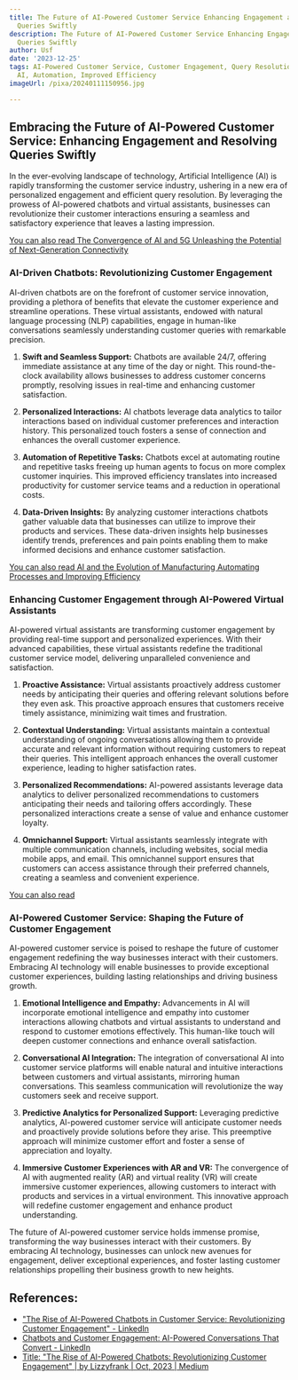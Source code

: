 ```yaml
---
title: The Future of AI-Powered Customer Service Enhancing Engagement and Resolving
  Queries Swiftly
description: The Future of AI-Powered Customer Service Enhancing Engagement and Resolving
  Queries Swiftly
author: Usf
date: '2023-12-25'
tags: AI-Powered Customer Service, Customer Engagement, Query Resolution, Conversational
  AI, Automation, Improved Efficiency
imageUrl: /pixa/20240111150956.jpg

---
```

## Embracing  the  Future of AI-Powered Customer Service: Enhancing Engagement and Resolving Queries Swiftly

In the ever-evolving landscape of technology, Artificial Intelligence (AI) is rapidly transforming the customer service industry, ushering in  a new era of personalized engagement and efficient query resolution. By leveraging the prowess of AI-powered chatbots and  virtual  assistants, businesses can  revolutionize their customer interactions ensuring  a seamless and satisfactory experience that leaves a lasting impression.

[You can also  read The Convergence of AI and 5G Unleashing the Potential of Next-Generation Connectivity](The%20Convergence%20of%20AI%20and%205G%20Unleashing%20the%20Potential%20of%20Next-Generation%20Connectivity)


### AI-Driven Chatbots: Revolutionizing Customer  Engagement

AI-driven chatbots are on the forefront of customer service innovation, providing a plethora of benefits that elevate the customer experience and streamline operations. These virtual assistants, endowed with natural language processing (NLP) capabilities, engage in human-like conversations seamlessly understanding  customer queries with remarkable precision.

1. **Swift and Seamless Support:** Chatbots are available 24/7, offering immediate assistance at any time of the  day or night. This round-the-clock availability allows businesses to address customer concerns promptly,  resolving issues  in real-time and enhancing customer satisfaction.

2. **Personalized Interactions:** AI chatbots leverage data analytics to tailor interactions based on  individual customer preferences and interaction history.  This  personalized touch fosters a sense of connection and  enhances the overall customer experience.

3. **Automation of Repetitive Tasks:** Chatbots excel at automating  routine and repetitive tasks freeing up  human agents to focus on more complex customer  inquiries. This improved  efficiency translates into increased productivity for customer service  teams and a reduction in operational costs.

4. **Data-Driven Insights:** By analyzing customer interactions chatbots gather valuable data that businesses can utilize to improve their  products and services. These  data-driven insights help businesses identify trends, preferences and pain points  enabling them to make informed decisions and enhance customer satisfaction.

[You can also read AI and the Evolution of Manufacturing Automating Processes and Improving Efficiency](AI%20and%20the%20Evolution%20of%20Manufacturing%20Automating%20Processes%20and%20Improving%20Efficiency)


### Enhancing Customer Engagement through AI-Powered Virtual Assistants

AI-powered virtual assistants are transforming customer engagement by providing real-time support  and personalized experiences. With their advanced  capabilities, these virtual assistants redefine the traditional customer service model, delivering unparalleled convenience and satisfaction.

1. **Proactive Assistance:** Virtual assistants proactively address customer needs by anticipating their queries and offering relevant solutions before they even ask. This  proactive approach ensures that  customers receive timely assistance, minimizing wait times and frustration.

2. **Contextual Understanding:**  Virtual assistants maintain a contextual understanding of ongoing conversations allowing  them to provide accurate and relevant information without requiring customers to repeat  their queries. This intelligent approach enhances the overall  customer experience,  leading to  higher satisfaction rates.

3. **Personalized Recommendations:**  AI-powered assistants leverage data analytics to deliver personalized recommendations to customers anticipating their  needs and tailoring offers accordingly. These personalized interactions create a sense of value and enhance customer loyalty.

4. **Omnichannel Support:**  Virtual assistants seamlessly integrate with multiple communication channels,  including websites,  social media  mobile apps, and email. This  omnichannel support ensures that customers can access assistance through their preferred channels, creating a seamless and convenient experience.

[You  can also read ]()


### AI-Powered Customer Service: Shaping the Future of Customer Engagement

AI-powered customer service is  poised to reshape the  future of customer engagement redefining the way businesses interact with their  customers. Embracing AI technology will enable businesses to provide exceptional customer experiences, building lasting relationships and driving business growth.

1. **Emotional Intelligence and Empathy:** Advancements in AI will incorporate  emotional intelligence and empathy into customer interactions allowing chatbots and virtual assistants  to understand and respond to customer  emotions effectively. This human-like touch will deepen customer connections and enhance overall  satisfaction.

2. **Conversational AI Integration:** The integration  of conversational AI into customer service platforms  will  enable natural and intuitive interactions between customers and virtual assistants, mirroring human conversations. This seamless communication will  revolutionize the way customers seek and  receive support.

3.  **Predictive Analytics for Personalized Support:** Leveraging predictive analytics, AI-powered customer service will anticipate customer needs and proactively provide solutions before they arise. This preemptive approach will minimize customer effort and foster a sense of  appreciation and loyalty.

4. **Immersive Customer  Experiences with AR and VR:** The convergence of AI with  augmented  reality (AR) and virtual reality (VR)  will create immersive customer experiences, allowing customers to interact  with products  and services in a virtual environment. This innovative approach will  redefine customer  engagement and enhance product understanding.

The future of AI-powered customer service holds immense promise, transforming the  way businesses interact  with  their customers. By embracing AI technology, businesses can unlock new  avenues for  engagement, deliver exceptional experiences, and foster  lasting customer relationships propelling their business growth  to new heights.

## References:
- ["The Rise of AI-Powered Chatbots in Customer Service: Revolutionizing Customer Engagement" - LinkedIn](https://www.linkedin.com/pulse/rise-ai-powered-chatbots-customer-service-engagement-promil-arora)
- [Chatbots and Customer Engagement: AI-Powered Conversations That Convert - LinkedIn](https://www.linkedin.com/pulse/chatbots-customer-engagement-ai-powered-conversations-gandellini)
- [Title: "The Rise of AI-Powered Chatbots: Revolutionizing Customer Engagement" | by Lizzyfrank | Oct, 2023 | Medium](https://medium.com/@lizzyfrank042/title-the-rise-of-ai-powered-chatbots-revolutionizing-customer-engagement-616887c1ae6f)
